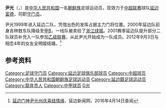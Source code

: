 {{Infobox football biography
| name           = 尹光
| image          = 
| fullname       = 
| height         = {{height|m=1.86|precision=0}}
| birth_date     = {{Birth date and age|df=yes|1984|1|7}} 
| birth_place    = {{CHN}}[[吉林省|吉林省]][[龙井市|龙井市]]
| currentclub    = [[延边富德足球俱乐部|延边富德]] 
| clubnumber     = 1
| position       = [[守门员_(足球)|守门员]]
| youthyears1    = 
| youthclubs1    = 
| years1         = 2001– | clubs1  = [[延边富德足球俱乐部|延边队]]               | caps1  = 131 | goals1  = 0
| nationalyears1 = 
| nationalteam1  = 
| nationalcaps1  = 
| nationalgoals1 = 
| club-update       = 2016年4月14日
| nationalteam-update       = 
}}
'''尹光'''（{{lang-ko|윤광}}，{{bd|1984年|1月7日||}}）是[[中华人民共和国|中华人民共和国]]一名[[朝鲜族|朝鲜族]]足球运动员，现效力于[[中超联赛|中超联赛]]球队[[延边富德足球俱乐部|延边富德]]，司职[[守门员_(足球)|守门员]]。

尹光1999年进入延边二队，凭借出色的发挥占据主力门将位置。2000年延边队前身吉林敖东队降级至[[中国足球甲级B组联赛|甲B]]，一线队被卖给了[[浙江绿城|浙江绿城]]。2001赛季延边队提升部分二队球员补充入一队参加[[中国足球协会乙级联赛|乙级联赛]]，从此尹光开始成为一队成员。2012年9月3日与相恋4年的女友全明姬结婚。<ref>[http://www.ybnews.cn/news/newsyb/201209/147076.html 延边门神尹光州庆喜结情缘]{{Dead link|date=2018年9月 |bot=InternetArchiveBot |fix-attempted=yes }}，延边新闻网，2016年4月14日查阅</ref>　
==参考资料==
{{reflist|2}}

{{2010年延邊足球俱樂部名單}}
{{2011年中甲分类名单延边}}
{{2012年中甲分类名单延边}}
{{2013年中甲分类名单延边}}
{{2014年中甲分类名单延边}}
{{2015年中甲分类名单延边}}
{{2016年中超分类名单延边}}
{{2017年中超分类名单延边}}
{{2018年中乙分类名单延边北国}}

{{DEFAULTSORT:Y}}
[[Category:足球守门员|Category:足球守门员]]
[[Category:延边足球俱乐部球员|Category:延边足球俱乐部球员]]
[[Category:中超球员|Category:中超球员]]
[[Category:中华人民共和国朝鲜族足球运动员|Category:中华人民共和国朝鲜族足球运动员]]
[[Category:延边籍足球运动员|Category:延边籍足球运动员]]
[[Category:龍井市人|Category:龍井市人]]
[[Category:中甲球员|Category:中甲球员]]
[[Category:尹姓|G光]]